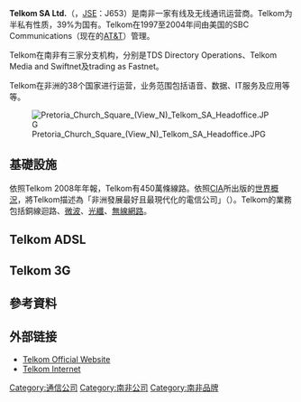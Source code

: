 {{Infobox_Company |
  company_name   = Telkom Group (Pty) Limited |
  company_logo   =  |
  company_type   = [[上市公司|上市公司]]|
  company_slogan = Making it Happen.（意为“实现梦想”）|
  foundation     = [[南非|南非]][[约翰内斯堡|约翰内斯堡]], 1991|
  location       = [[南非|南非]][[比勒陀利亞|比勒陀利亞]]|
  key_people     = Reuben J September, [[CEO|CEO]]|
  num_employees  = 26,133|
  industry       = [[电信|通讯服务]]|
  products       = [[电信|电信]]<br>[[宽带|无线及有线宽带服务]]<br>[[Managed_Services|Managed Services]]<br>[[Data_Hosting|Data Hosting]]|
  revenue        = 2004: R430亿[[南非兰特|南非兰特]] ([[File:Green_Arrow_Up.svg|12px]]6.5%)<br>($70亿[[美元|美元]]) <ref>{{cite web |url=http://telkom.quickreport.co.za/telkom_ye_2005/ |title=存档副本 |accessdate=2013-06-20 |deadurl=yes |archiveurl=https://web.archive.org/web/20120216115536/http://telkom.quickreport.co.za/telkom_ye_2005/ |archivedate=2012-02-16 }}</ref><br />2005: R431亿南非兰特 ($69亿美元)<ref>{{cite web |url=http://www.telkom.co.za/minisites/ir/companyprofile/overview.html |title=存档副本 |accessdate=2006-08-27 |deadurl=yes |archiveurl=https://web.archive.org/web/20060728044633/http://www.telkom.co.za/minisites/ir/companyprofile/overview.html |archivedate=2006-07-28 }}</ref>|
  homepage       = [http://www.telkom.co.za/ www.telkom.co.za]|
}}
{{about|南非的电信运营商|其它同名公司|Telkom|}}

'''Telkom SA Ltd.'''（{{nyse|TKG}}，[[JSE_Securities_Exchange|JSE]]：J653）是南非一家有线及无线通讯运营商。Telkom为半私有性质，39%为国有。Telkom在1997至2004年间由美国的SBC Communications（现在的[[AT&T|AT&T]]）管理。

Telkom在南非有三家分支机构，分别是TDS Directory Operations、Telkom Media and Swiftnet及trading as Fastnet。

Telkom在非洲的38个国家进行运营，业务范围包括语音、数据、IT服务及应用等等。

[[File:Pretoria_Church_Square_(View_N)_Telkom_SA_Headoffice.JPG|right]]

== 基礎設施 ==
依照Telkom 2008年年報，Telkom有450萬條線路。依照[[CIA|CIA]]所出版的[[世界概況|世界概況]]，將Telkom描述為「非洲發展最好且最現代化的電信公司」（{{lang|en|best developed and most modern in Africa}}）。Telkom的業務包括銅線迴路、[[微波|微波]]、[[光纖|光纖]]、[[無線網路|無線網路]]。

== Telkom ADSL ==
{{empty section}}

== Telkom 3G ==
{{empty section}}

== 參考資料 ==
<div class="references-small">
<references />
</div>

== 外部链接 ==
* [http://www.telkom.co.za/ Telkom Official Website]{{Wayback|url=http://www.telkom.co.za/ |date=20090307210231 }}
* [http://www.telkomsa.net/ Telkom Internet]{{Wayback|url=http://www.telkomsa.net/ |date=20090310030535 }}

{{Authority control}}
[[Category:通信公司|Category:通信公司]]
[[Category:南非公司|Category:南非公司]]
[[Category:南非品牌|Category:南非品牌]]